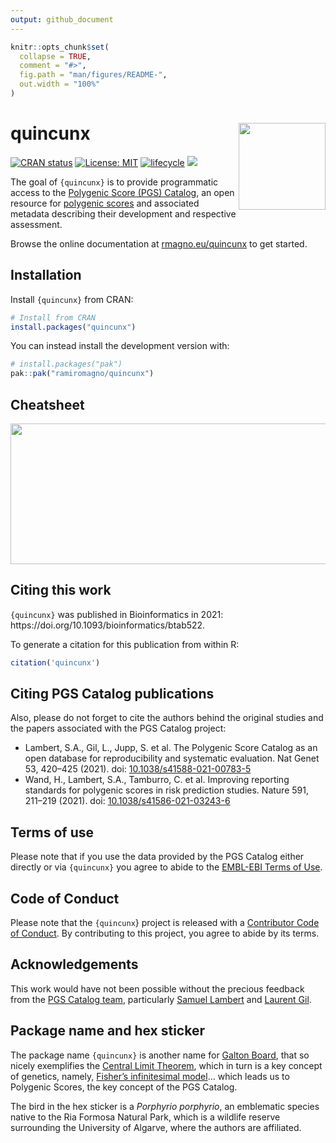 ```yaml
---
output: github_document
---
```


<!-- README.md is generated from README.Rmd. Please edit that file -->

```r
knitr::opts_chunk$set(
  collapse = TRUE,
  comment = "#>",
  fig.path = "man/figures/README-",
  out.width = "100%"
)
```

# quincunx <img src='man/figures/logo.svg' align="right" height="139" />

<!-- badges: start -->
[![CRAN status](https://www.r-pkg.org/badges/version/quincunx)](https://CRAN.R-project.org/package=quincunx)
[![License: MIT](https://img.shields.io/badge/License-MIT-yellow.svg)](https://opensource.org/license/mit/)
[![lifecycle](https://img.shields.io/badge/lifecycle-stable-green.svg)](https://lifecycle.r-lib.org/articles/stages.html#stable)
[![](https://img.shields.io/badge/doi-10.1093/bioinformatics/btab522-blue.svg)](https://doi.org/10.1093/bioinformatics/btab522)
<!-- badges: end -->

The goal of `{quincunx}` is to provide programmatic access to the [Polygenic
Score (PGS) Catalog](https://www.pgscatalog.org/), an open resource for
[polygenic scores](https://en.wikipedia.org/wiki/Polygenic_score) and associated
metadata describing their development and respective assessment.

Browse the online documentation at
[rmagno.eu/quincunx](https://rmagno.eu/quincunx/) to get started.

## Installation

Install `{quincunx}` from CRAN:

``` r
# Install from CRAN
install.packages("quincunx")
```

You can instead install the development version with:

``` r
# install.packages("pak")
pak::pak("ramiromagno/quincunx")
```

## Cheatsheet

<a href="https://github.com/ramiromagno/cheatsheets/blob/master/quincunx/quincunx_cheatsheet.pdf"><img src="https://raw.githubusercontent.com/ramiromagno/cheatsheets/master/quincunx/quincunx_cheatsheet.png" width="615" height="225"/></a>  

## Citing this work

`{quincunx}` was published in Bioinformatics in 2021: https://doi.org/10.1093/bioinformatics/btab522.

To generate a citation for this publication from within R:

```r
citation('quincunx')
```

## Citing PGS Catalog publications

Also, please do not forget to cite the authors behind the original studies and
the papers associated with the PGS Catalog project:

- Lambert, S.A., Gil, L., Jupp, S. et al. The Polygenic Score Catalog as an open
database for reproducibility and systematic evaluation. Nat Genet 53, 420–425
(2021). doi:
[10.1038/s41588-021-00783-5](https://doi.org/10.1038/s41588-021-00783-5)
- Wand, H., Lambert, S.A., Tamburro, C. et al. Improving reporting standards for
polygenic scores in risk prediction studies. Nature 591, 211–219 (2021). doi:
[10.1038/s41586-021-03243-6](https://doi.org/10.1038/s41586-021-03243-6)

## Terms of use

Please note that if you use the data provided by the PGS Catalog either directly
or via `{quincunx}` you agree to abide to the [EMBL-EBI Terms of
Use](https://www.ebi.ac.uk/about/terms-of-use/).

## Code of Conduct

Please note that the `{quincunx`} project is released with a [Contributor Code
of Conduct](https://rmagno.eu/quincunx/CODE_OF_CONDUCT.html). By contributing
to this project, you agree to abide by its terms.

## Acknowledgements

This work would have not been possible without the precious feedback from the
[PGS Catalog team](https://www.pgscatalog.org/), particularly [Samuel
Lambert](https://www.ebi.ac.uk/about/people/samuel-lambert) and [Laurent
Gil](https://www.sanger.ac.uk/person/gil-laurent/).

## Package name and hex sticker

The package name `{quincunx}` is another name for [Galton
Board](https://en.wikipedia.org/wiki/Bean_machine), that so nicely exemplifies
the [Central Limit
Theorem](https://en.wikipedia.org/wiki/Central_limit_theorem), which in turn is
a key concept of genetics, namely, [Fisher’s infinitesimal
model](https://doi.org/10.1016/j.tpb.2017.09.003)... which leads us to Polygenic
Scores, the key concept of the PGS Catalog.

The bird in the hex sticker is a *Porphyrio porphyrio*, an emblematic species
native to the Ria Formosa Natural Park, which is a wildlife reserve surrounding
the University of Algarve, where the authors are affiliated.
